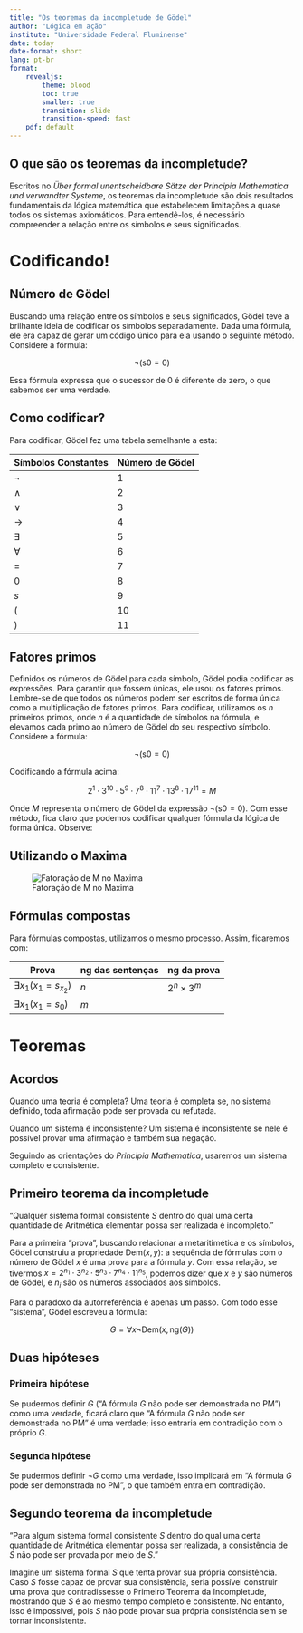 ```yaml
---
title: "Os teoremas da incompletude de Gödel"
author: "Lógica em ação"
institute: "Universidade Federal Fluminense"
date: today
date-format: short
lang: pt-br
format:
    revealjs: 
        theme: blood
        toc: true
        smaller: true
        transition: slide
        transition-speed: fast
    pdf: default
---
```



## O que são os teoremas da incompletude?

Escritos no *Über formal unentscheidbare Sätze der Principia Mathematica und verwandter Systeme*, os teoremas da incompletude são dois resultados fundamentais da lógica matemática que estabelecem limitações a quase todos os sistemas axiomáticos. Para entendê-los, é necessário compreender a relação entre os símbolos e seus significados.

# Codificando!
## Número de Gödel

Buscando uma relação entre os símbolos e seus significados, Gödel teve a brilhante ideia de codificar os símbolos separadamente. Dada uma fórmula, ele era capaz de gerar um código único para ela usando o seguinte método. Considere a fórmula:

$$
\neg (\text{s}0 = 0)
$$

Essa fórmula expressa que o sucessor de 0 é diferente de zero, o que sabemos ser uma verdade.

## Como codificar?

Para codificar, Gödel fez uma tabela semelhante a esta:

| Símbolos Constantes  | Número de Gödel |
|----------------------|-----------------|
| $\neg$               | 1               |
| $\land$              | 2               |
| $\lor$               | 3               |
| $\to$                | 4               |
| $\exists$            | 5               |
| $\forall$            | 6               |
| $=$                  | 7               |
| $0$                  | 8               |
| $s$                  | 9               |
| (                    | 10              |
| )                    | 11              |

## Fatores primos

Definidos os números de Gödel para cada símbolo, Gödel podia codificar as expressões. Para garantir que fossem únicas, ele usou os fatores primos. Lembre-se de que todos os números podem ser escritos de forma única como a multiplicação de fatores primos. Para codificar, utilizamos os $n$ primeiros primos, onde $n$ é a quantidade de símbolos na fórmula, e elevamos cada primo ao número de Gödel do seu respectivo símbolo. Considere a fórmula:

$$
\neg (\text{s}0 = 0)
$$

Codificando a fórmula acima:

$$
2^1 \cdot 3^{10} \cdot 5^9 \cdot 7^8 \cdot 11^7 \cdot 13^8 \cdot 17^{11} = M
$$

Onde $M$ representa o número de Gödel da expressão $\neg (\text{s}0 = 0)$. Com esse método, fica claro que podemos codificar qualquer fórmula da lógica de forma única. Observe:

## Utilizando o Maxima
![Fatoração de M no Maxima](imgs/maxima_number.png)

## Fórmulas compostas

Para fórmulas compostas, utilizamos o mesmo processo. Assim, ficaremos com:

| Prova                        | ng das sentenças |   ng da prova    |
|------------------------------|------------------|------------------|
| $\exists x_1(x_1 = s_{x_2})$ | $n$              | $2^n \times 3^m$ |
| $\exists x_1(x_1 = s_0)$     | $m$              |                  |

# Teoremas

## Acordos

Quando uma teoria é completa? Uma teoria é completa se, no sistema definido, toda afirmação pode ser provada ou refutada.

Quando um sistema é inconsistente? Um sistema é inconsistente se nele é possível provar uma afirmação e também sua negação.

Seguindo as orientações do *Principia Mathematica*, usaremos um sistema completo e consistente.


## Primeiro teorema da incompletude

"Qualquer sistema formal consistente $S$ dentro do qual uma certa quantidade de Aritmética elementar possa ser realizada é incompleto."

Para a primeira "prova", buscando relacionar a metaritimética e os símbolos, Gödel construiu a propriedade $\text{Dem}(x,y)$: a sequência de fórmulas com o número de Gödel $x$ é uma prova para a fórmula $y$. Com essa relação, se tivermos $x = 2^{n_1} \cdot 3^{n_2} \cdot 5^{n_3} \cdot 7^{n_4} \cdot 11^{n_5}$, podemos dizer que $x$ e $y$ são números de Gödel, e $n_i$ são os números associados aos símbolos.

Para o paradoxo da autorreferência é apenas um passo. Com todo esse "sistema", Gödel escreveu a fórmula:

$$
G = \forall x \neg \text{Dem}(x, \text{ng}(G))
$$

## Duas hipóteses

### Primeira hipótese

Se pudermos definir $G$ ("A fórmula $G$ não pode ser demonstrada no PM") como uma verdade, ficará claro que "A fórmula $G$ não pode ser demonstrada no PM" é uma verdade; isso entraria em contradição com o próprio $G$.

### Segunda hipótese

Se pudermos definir $\neg G$ como uma verdade, isso implicará em "A fórmula $G$ pode ser demonstrada no PM", o que também entra em contradição.

## Segundo teorema da incompletude

"Para algum sistema formal consistente $S$ dentro do qual uma certa quantidade de Aritmética elementar possa ser realizada, a consistência de $S$ não pode ser provada por meio de $S$."

Imagine um sistema formal $S$ que tenta provar sua própria consistência. Caso $S$ fosse capaz de provar sua consistência, seria possível construir uma prova que contradissesse o Primeiro Teorema da Incompletude, mostrando que $S$ é ao mesmo tempo completo e consistente. No entanto, isso é impossível, pois $S$ não pode provar sua própria consistência sem se tornar inconsistente.
